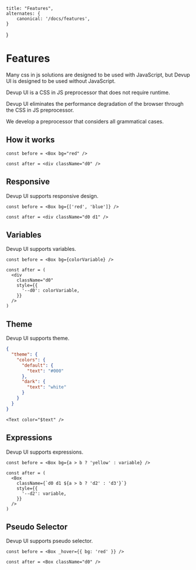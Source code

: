     title: "Features",
    alternates: {
        canonical: '/docs/features',
    }

}

# Features

Many css in js solutions are designed to be used with JavaScript, but Devup UI is designed to be used without JavaScript.

Devup UI is a CSS in JS preprocessor that does not require runtime.

Devup UI eliminates the performance degradation of the browser through the CSS in JS preprocessor.

We develop a preprocessor that considers all grammatical cases.

## How it works

```tsx
const before = <Box bg="red" />

const after = <div className="d0" />
```

## Responsive

Devup UI supports responsive design.

```tsx
const before = <Box bg={['red', 'blue']} />

const after = <div className="d0 d1" />
```

## Variables

Devup UI supports variables.

```tsx
const before = <Box bg={colorVariable} />

const after = (
  <div
    className="d0"
    style={{
      '--d0': colorVariable,
    }}
  />
)
```

## Theme

Devup UI supports theme.

```json
{
  "theme": {
    "colors": {
      "default": {
        "text": "#000"
      },
      "dark": {
        "text": "white"
      }
    }
  }
}
```

```tsx
<Text color="$text" />
```

## Expressions

Devup UI supports expressions.

```tsx
const before = <Box bg={a > b ? 'yellow' : variable} />

const after = (
  <Box
    className={`d0 d1 ${a > b ? 'd2' : 'd3'}`}
    style={{
      '--d2': variable,
    }}
  />
)
```

## Pseudo Selector

Devup UI supports pseudo selector.

```tsx
const before = <Box _hover={{ bg: 'red' }} />

const after = <Box className="d0" />
```
